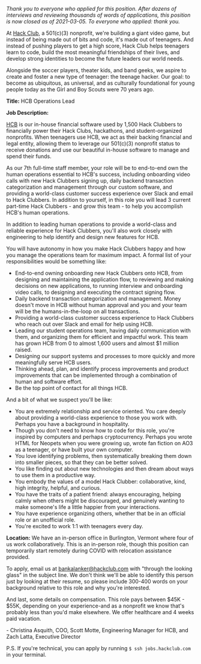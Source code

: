 _Thank you to everyone who applied for this position. After dozens of interviews and reviewing thousands of words of applications, this position is now closed as of 2021-03-05. To everyone who applied: thank you._

At [Hack Club](https://hackclub.com), a 501(c)(3) nonprofit, we're building a giant video game, but instead of being made out of bits and code, it's made out of teenagers. And instead of pushing players to get a high score, Hack Club helps teenagers learn to code, build the most meaningful friendships of their lives, and develop strong identities to become the future leaders our world needs.

Alongside the soccer players, theater kids, and band geeks, we aspire to create and foster a new type of teenager: the teenage hacker. Our goal: to become as ubiquitous, as universal, and as culturally foundational for young people today as the Girl and Boy Scouts were 70 years ago.

**Title:** HCB Operations Lead

**Job Description:**

[HCB](https://hackclub.com/hcb/) is our in-house financial software used by 1,500 Hack Clubbers to financially power their Hack Clubs, hackathons, and student-organized nonprofits. When teenagers use HCB, we act as their backing financial and legal entity, allowing them to leverage our 501(c)(3) nonprofit status to receive donations and use our beautiful in-house software to manage and spend their funds.

As our 7th full-time staff member, your role will be to end-to-end own the human operations essential to HCB's success, including onboarding video calls with new Hack Clubbers signing up, daily backend transaction categorization and management through our custom software, and providing a world-class customer success experience over Slack and email to Hack Clubbers. In addition to yourself, in this role you will lead 3 current part-time Hack Clubbers - and grow this team - to help you accomplish HCB's human operations.

In addition to leading human operations to provide a world-class and reliable experience for Hack Clubbers, you'll also work closely with engineering to help identify and design new features for HCB.

You will have autonomy in how you make Hack Clubbers happy and how you manage the operations team for maximum impact. A formal list of your responsibilities would be something like:

- End-to-end owning onboarding new Hack Clubbers onto HCB, from designing and maintaining the application flow, to reviewing and making decisions on new applications, to running interview and onboarding video calls, to designing and executing the contract signing flow.
- Daily backend transaction categorization and management. Money doesn't move in HCB without human approval and you and your team will be the humans-in-the-loop on all transactions.
- Providing a world-class customer success experience to Hack Clubbers who reach out over Slack and email for help using HCB.
- Leading our student operations team, having daily communication with them, and organizing them for efficient and impactful work. This team has grown HCB from 0 to almost 1,600 users and almost $1 million raised.
- Designing our support systems and processes to more quickly and more meaningfully serve HCB users.
- Thinking ahead, plan, and identify process improvements and product improvements that can be implemented through a combination of human and software effort.
- Be the top point of contact for all things HCB.

And a bit of what we suspect you'll be like:

- You are extremely relationship and service oriented. You care deeply about providing a world-class experience to those you work with. Perhaps you have a background in hospitality.
- Though you don't need to know how to code for this role, you're inspired by computers and perhaps cryptocurrency. Perhaps you wrote HTML for Neopets when you were growing up, wrote fan fiction on AO3 as a teenager, or have built your own computer.
- You love identifying problems, then systematically breaking them down into smaller pieces, so that they can be better solved.
- You like finding out about new technologies and then dream about ways to use them in a productive way.
- You embody the values of a model Hack Clubber: collaborative, kind, high integrity, helpful, and curious.
- You have the traits of a patient friend: always encouraging, helping calmly when others might be discouraged, and genuinely wanting to make someone's life a little happier from your interactions.
- You have experience organizing others, whether that be in an official role or an unofficial role.
- You're excited to work 1:1 with teenagers every day.

**Location:** We have an in-person office in Burlington, Vermont where four of us work collaboratively. This is an in-person role, though this position can temporarily start remotely during COVID with relocation assistance provided.

To apply, email us at bankalanker@hackclub.com with "through the looking glass" in the subject line. We don't think we'll be able to identify this person just by looking at their resume, so please include 300-400 words on your background relative to this role and why you're interested.

And last, some details on compensation. This role pays between $45K - $55K, depending on your experience-and as a nonprofit we know that's probably less than you'd make elsewhere. We offer healthcare and 4 weeks paid vacation.

\- Christina Asquith, COO, Scott Motte, Engineering Manager for HCB, and Zach Latta, Executive Director

P.S. If you're technical, you can apply by running `$ ssh jobs.hackclub.com` in your terminal.
